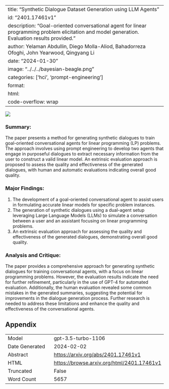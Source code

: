 
---
title: "Synthetic Dialogue Dataset Generation using LLM Agents"
id: "2401.17461v1"
description: "Goal-oriented conversational agent for linear programming problem elicitation and model generation. Evaluation results provided."
author: Yelaman Abdullin, Diego Molla-Aliod, Bahadorreza Ofoghi, John Yearwood, Qingyang Li
date: "2024-01-30"
image: "../../../bayesian-beagle.png"
categories: ['hci', 'prompt-engineering']
format:
  html:
    code-overflow: wrap
---

![](None)

### Summary:
The paper presents a method for generating synthetic dialogues to train goal-oriented conversational agents for linear programming (LP) problems. The approach involves using prompt engineering to develop two agents that engage in purposeful dialogues to extract necessary information from the user to construct a valid linear model. An extrinsic evaluation approach is proposed to assess the quality and effectiveness of the generated dialogues, with human and automatic evaluations indicating overall good quality.

### Major Findings:
1. The development of a goal-oriented conversational agent to assist users in formulating accurate linear models for specific problem instances.
2. The generation of synthetic dialogues using a dual-agent setup leveraging Large Language Models (LLMs) to simulate a conversation between a user and an assistant focusing on linear programming problems.
3. An extrinsic evaluation approach for assessing the quality and effectiveness of the generated dialogues, demonstrating overall good quality.

### Analysis and Critique:
The paper provides a comprehensive approach for generating synthetic dialogues for training conversational agents, with a focus on linear programming problems. However, the evaluation results indicate the need for further refinement, particularly in the use of GPT-4 for automated evaluation. Additionally, the human evaluation revealed some common mistakes in the generated summaries, suggesting the potential for improvements in the dialogue generation process. Further research is needed to address these limitations and enhance the quality and effectiveness of the conversational agents.

## Appendix

|          |          |
|----------|----------|
| Model     | gpt-3.5-turbo-1106       |
| Date Generated     | 2024-02-02       |
| Abstract | [https://arxiv.org/abs/2401.17461v1](https://arxiv.org/abs/2401.17461v1)        |
| HTML     | [https://browse.arxiv.org/html/2401.17461v1](https://browse.arxiv.org/html/2401.17461v1)       |
| Truncated       | False       |
| Word Count       | 5657       |